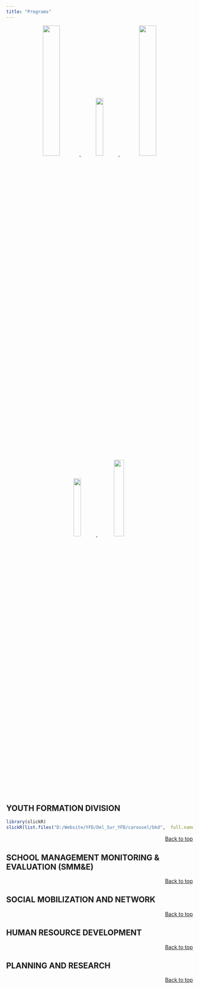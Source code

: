 ```yaml
---
title: "Programs"
---
```


<body>


<center>
<a href="#youth-formation-division">
![](yfd_logo.png){width=30%}
</a>
<a href="#school-management-monitoring-evaluation-smme">
![](s&e.png){width=20%}
</a>
<a href="#social-mobilization-and-network">
![](socmob.jpg){width=30%}
</a> <br>
<a href="#human-resource-development">
![](human resources logo.png){width=20%}
</a>
<a href="#planning-and-research">
![](research.png){width=23%}
</a>
</center>

## **YOUTH FORMATION DIVISION**

```r
library(slickR)
slickR(list.files("D:/Website/YFD/Del_Sur_YFD/carousel/bkd",  full.names = TRUE), height = 200, width = '95%')+settings(dots=TRUE, initialSlide = 0, slidesToShow = 3, slidesToScroll = 3, focusOnSelect = TRUE, autoplay = TRUE)
```


<p align="right">
<a href="#top">Back to top</a>
</p>


## **SCHOOL MANAGEMENT MONITORING & EVALUATION (SMM&E)**


<p align="right">
<a href="#top">Back to top</a>
</p>


## **SOCIAL MOBILIZATION AND NETWORK**


<p align="right">
<a href="#top">Back to top</a>
</p>


## **HUMAN RESOURCE DEVELOPMENT**


<p align="right">
<a href="#top">Back to top</a>
</p>


## **PLANNING AND RESEARCH**


<p align="right">
<a href="#top">Back to top</a>
</p>

</body>

